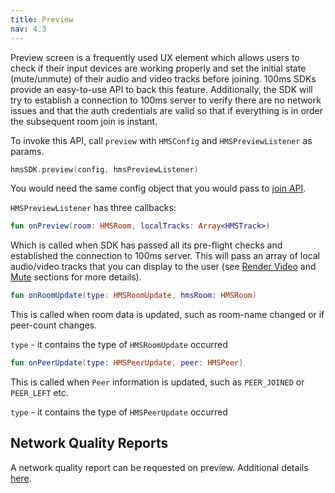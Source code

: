 ```yaml
---
title: Preview
nav: 4.3
---
```


Preview screen is a frequently used UX element which allows users to check if their input devices are working properly and set the initial state (mute/unmute) of their audio and video tracks before joining. 100ms SDKs provide an easy-to-use API to back this feature. Additionally, the SDK will try to establish a connection to 100ms server to verify there are no network issues and that the auth credentials are valid so that if everything is in order the subsequent room join is instant.

To invoke this API, call `preview` with `HMSConfig` and `HMSPreviewListener` as params.

```kotlin
hmsSDK.preview(config, hmsPreviewListener)
```

You would need the same config object that you would pass to [join API](/android/v2/how--to-guides/set-up-video-conferencing/join).

`HMSPreviewListener` has three callbacks:

```kotlin
fun onPreview(room: HMSRoom, localTracks: Array<HMSTrack>)
```

Which is called when SDK has passed all its pre-flight checks and established the connection to 100ms server. This will pass an array of local audio/video tracks that you can display to the user (see [Render Video](/android/v2/how--to-guides/set-up-video-conferencing/render-video/render-video) and [Mute](/android/v2/how--to-guides/set-up-video-conferencing/mute) sections for more details).

```kotlin
fun onRoomUpdate(type: HMSRoomUpdate, hmsRoom: HMSRoom)
```

This is called when room data is updated, such as room-name changed or if peer-count changes.

`type` - it contains the type of `HMSRoomUpdate` occurred

```kotlin
fun onPeerUpdate(type: HMSPeerUpdate, peer: HMSPeer)
```

This is called when `Peer` information is updated, such as `PEER_JOINED` or `PEER_LEFT` etc.

`type` - it contains the type of `HMSPeerUpdate` occurred

## Network Quality Reports

A network quality report can be requested on preview. Additional details [here](/android/v2/how--to-guides/measure-network-quality-and-performance/network-quality-reports).

